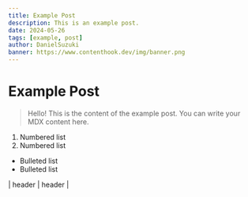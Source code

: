 ```yaml
---
title: Example Post
description: This is an example post.
date: 2024-05-26
tags: [example, post]
author: DanielSuzuki
banner: https://www.contenthook.dev/img/banner.png
---
```


# Example Post

> Hello!
> This is the content of the example post. You can write your MDX content here.

1. Numbered list
2. Numbered list

- Bulleted list
- Bulleted list

| header | header |
